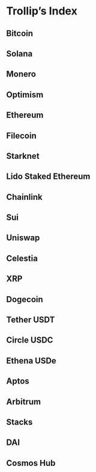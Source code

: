 # Trollip's Index
## Bitcoin
## Solana
## Monero
## Optimism
## Ethereum
## Filecoin
## Starknet
## Lido Staked Ethereum
## Chainlink
## Sui
## Uniswap
## Celestia
## XRP
## Dogecoin
## Tether USDT
## Circle USDC
## Ethena USDe
## Aptos
## Arbitrum
## Stacks
## DAI
## Cosmos Hub